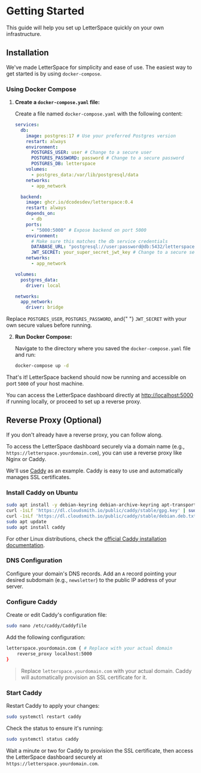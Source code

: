 
# Getting Started

This guide will help you set up LetterSpace quickly on your own infrastructure.

## Installation

We've made LetterSpace for simplicity and ease of use. The easiest way to get started is by using `docker-compose`.

### Using Docker Compose

1.  **Create a `docker-compose.yaml` file:**

    Create a file named `docker-compose.yaml` with the following content:

    ```yaml
    services:
      db:
        image: postgres:17 # Use your preferred Postgres version
        restart: always
        environment:
          POSTGRES_USER: user # Change to a secure user
          POSTGRES_PASSWORD: password # Change to a secure password
          POSTGRES_DB: letterspace
        volumes:
          - postgres_data:/var/lib/postgresql/data
        networks:
          - app_network

      backend:
        image: ghcr.io/dcodesdev/letterspace:0.4
        restart: always
        depends_on:
          - db
        ports:
          - "5000:5000" # Expose backend on port 5000
        environment:
          # Make sure this matches the db service credentials
          DATABASE_URL: "postgresql://user:password@db:5432/letterspace?schema=public"
          JWT_SECRET: your_super_secret_jwt_key # Change to a secure secret
        networks:
          - app_network

    volumes:
      postgres_data:
        driver: local

    networks:
      app_network:
        driver: bridge
    ```

<Callout type="warning">
  Replace <code>POSTGRES_USER</code>, <code>POSTGRES_PASSWORD</code>, and{" "}
  <code>JWT_SECRET</code> with your own secure values before running.
</Callout>

2.  **Run Docker Compose:**

    Navigate to the directory where you saved the `docker-compose.yaml` file and run:

    ```bash
    docker-compose up -d
    ```

That's it! LetterSpace backend should now be running and accessible on port `5000` of your host machine.

You can access the LetterSpace dashboard directly at [http://localhost:5000](http://localhost:5000) if running locally, or proceed to set up a reverse proxy.

## Reverse Proxy (Optional)

If you don't already have a reverse proxy, you can follow along.

To access the LetterSpace dashboard securely via a domain name (e.g., `https://letterspace.yourdomain.com`), you can use a reverse proxy like Nginx or Caddy.

We'll use [Caddy](https://caddyserver.com) as an example. Caddy is easy to use and automatically manages SSL certificates.

### Install Caddy on Ubuntu

```bash
sudo apt install -y debian-keyring debian-archive-keyring apt-transport-https curl
curl -1sLf 'https://dl.cloudsmith.io/public/caddy/stable/gpg.key' | sudo gpg --dearmor -o /usr/share/keyrings/caddy-stable-archive-keyring.gpg
curl -1sLf 'https://dl.cloudsmith.io/public/caddy/stable/debian.deb.txt' | sudo tee /etc/apt/sources.list.d/caddy-stable.list
sudo apt update
sudo apt install caddy
```

For other Linux distributions, check the [official Caddy installation documentation](https://caddyserver.com/docs/install).

### DNS Configuration

Configure your domain's DNS records. Add an `A` record pointing your desired subdomain (e.g., `newsletter`) to the public IP address of your server.

### Configure Caddy

Create or edit Caddy's configuration file:

```bash
sudo nano /etc/caddy/Caddyfile
```

Add the following configuration:

```bash
letterspace.yourdomain.com { # Replace with your actual domain
    reverse_proxy localhost:5000
}
```

> Replace `letterspace.yourdomain.com` with your actual domain. Caddy will automatically provision an SSL certificate for it.

### Start Caddy

Restart Caddy to apply your changes:

```bash
sudo systemctl restart caddy
```

Check the status to ensure it's running:

```bash
sudo systemctl status caddy
```

Wait a minute or two for Caddy to provision the SSL certificate, then access the LetterSpace dashboard securely at `https://letterspace.yourdomain.com`.
